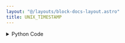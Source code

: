 ```yaml
---
layout: "@/layouts/block-docs-layout.astro"
title: UNIX_TIMESTAMP
---
```



<PythonDocsDisplay docstring={docstring} />
<AppDisplay app={app} />

<details>
<summary>Python Code</summary>
```python
import time
import datetime
from flojoy import flojoy, Scalar, Vector, OrderedPair
from typing import Optional, Literal


@flojoy
def UNIX_TIMESTAMP(
    default: Optional[Scalar] = None,
    dc_type: Literal["Scalar", "Vector"] = "Scalar",
) -> Scalar | Vector | OrderedPair:
    """Return the current UNIX timestamp as a float (Scalar) or array (Vector) with length equal to 1.

    If a Scalar input is provided, the Scalar is returned with the timestamp as an OrderedPair.

    Inputs
    ------
    default : Scalar
        A value to timestamp

    Parameters
    ----------
    dc_type : select
        The type of DataContainer to return.

    Returns
    -------
    Scalar|Vector|OrderedPair
    """

    unix_timestamp = time.mktime(datetime.datetime.now().timetuple())

    if default is not None:
        return OrderedPair(x=[unix_timestamp], y=[default.c])

    match dc_type:
        case "Scalar":
            return Scalar(c=unix_timestamp)
        case "Vector":
            return Vector(v=[unix_timestamp])

```
[Find this Flojoy Block on GitHub](https://github.com/flojoy-ai/blocks/blob/main/blocks/GENERATORS/SIMULATIONS/UNIX_TIMESTAMP/UNIX_TIMESTAMP.py)
</details>


## Example
